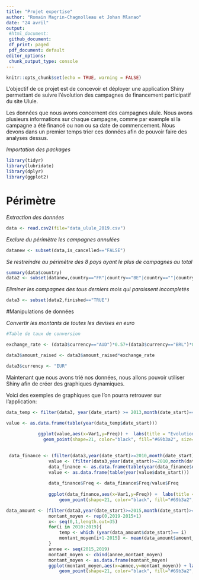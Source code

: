 ---
title: "Projet expertise"
author: "Romain Magrin-Chagnolleau et Johan Mlanao"
date: "24 avril"
output:
 #html_document:
 github_document:
 df_print: paged
 pdf_document: default
editor_options:
 chunk_output_type: console
---

```{r setup, include=FALSE}
knitr::opts_chunk$set(echo = TRUE, warning = FALSE)
```

L'objectif de ce projet est de concevoir et déployer une application Shiny permettant de suivre l’évolution des campagnes de financement participatif du site Ulule.

Les données que nous avons concernent des campagnes ulule. Nous avons plusieurs informations sur chaque campagne, comme par exemple si la campagne a été financé ou non ou sa date de commencement. Nous devons dans un premier temps trier ces données afin de pouvoir faire des analyses dessus.

*Importation des packages*
```{r warning=FALSE}
library(tidyr)
library(lubridate)
library(dplyr)
library(ggplot2)

```

# Périmètre

*Extraction des données*
```{r}
data <- read.csv2(file="data_ulule_2019.csv")
```

*Exclure du périmètre les campagnes annulées*
```{r}
datanew <- subset(data,is_cancelled=="FALSE")
```

*Se restreindre au périmètre des 8 pays ayant le plus de campagnes au total*
```{r}
summary(data$country)
data2 <- subset(datanew,country=="FR"|country=="BE"|country==""|country=="IT"|country=="CA"|country=="ES"|country=="CH"|country=="DE")
```

*Eliminer les campagnes des tous derniers mois qui paraissent incompletès*
```{r}
data3 <- subset(data2,finished=="TRUE")
```

#Manipulations de données

*Convertir les montants de toutes les devises en euro*
```{r}
#Table de taux de conversion

exchange_rate <- (data3$currency=="AUD")*0.57+(data3$currency=="BRL")*0.19+(data3$currency=="CAD")*0.65+(data3$currency=="CHF")*0.94+(data3$currency=="DKK")*0.13+(data3$currency=="EUR")+(data3$currency=="GBP")*1.12+(data3$currency=="NOK")*0.09+(data3$currency=="SEK")*0.092+(data3$currency=="USD")*0.9

data3$amount_raised <- data3$amount_raised*exchange_rate

data3$currency <- "EUR"

```


Maintenant que nous avons trié nos données, nous allons pouvoir utiliser Shiny afin de créer des graphiques dynamiques.

Voici des exemples de graphiques que l'on pourra retrouver sur l'application:

```{r}
data_temp <- filter(data3, year(date_start) >= 2013,month(date_start)==1)

value <- as.data.frame(table(year(data_temp$date_start)))
            
            ggplot(value,aes(x=Var1,y=Freq)) +  labs(title = "Evolution du nombres de campagnes au mois de Janvier")+ labs(x="Année",y="Montant moyen") +  geom_line(aes(group=1)) + geom_line(aes(group=1)) +
              geom_point(shape=21, color="black", fill="#69b3a2", size=6) 
            
```
            
```{r}
 data_finance <- (filter(data3,year(date_start)>=2010,month(date_start)>=7,goal_raised==TRUE))
                value <- (filter(data3,year(date_start)>=2010,month(date_start)>=7))
                data_finance <- as.data.frame(table(year(data_finance$date_start)))
                value <- as.data.frame(table(year(value$date_start)))
                
                data_finance$Freq <- data_finance$Freq/value$Freq
                
                ggplot(data_finance,aes(x=Var1,y=Freq)) +  labs(title = "Taux de campagnes financées à partir de juillet")+ labs(x="Année",y="Taux") +  geom_line(aes(group=1)) + geom_line(aes(group=1)) +
                    geom_point(shape=21, color="black", fill="#69b3a2", size=6)
```

```{r}
data_amount <- (filter(data3,year(date_start)>=2015,month(date_start)>=10,goal_raised==TRUE))
                montant_moyen <- rep(0,2019-2015+1)
                x<- seq(0,1,length.out=35)
                for(i in 2010:2019){
                    temp <- which (year(data_amount$date_start)== i)
                    montant_moyen[i+1-2015] <- mean(data_amount$amount_raised[temp])
                }
                annee <- seq(2015,2019)
                montant_moyen <- cbind(annee,montant_moyen)
                montant_moyen <- as.data.frame(montant_moyen)
                ggplot(montant_moyen,aes(x=annee,y=montant_moyen)) + labs(title = "Montant moyen des campagnes à partir d'Octobre")+ labs(x="Année",y="Montant moyen") +  geom_line(aes(group=1)) +
                    geom_point(shape=21, color="black", fill="#69b3a2", size=6) 
              
```




